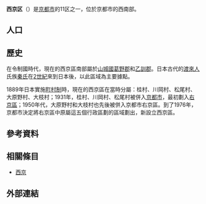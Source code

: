 {{Infobox 日本的區
| 自治體名 =西京區
| 圖像=[[File:Saihouji-kokedera02.jpg|240px]]
| 圖像說明=[[西芳寺|西芳寺]]（苔寺）
| 區章 = 
| 區長 = 
| 日文原名=西京区
| 平假名 =にしきょうく
| 羅馬字拼音 =Nishikyō-ku
| 都道府縣 = 京都府
| 市 = 京都市
| 支廳 = 
| 編號 =26111-4
| 面積 =59.2
| 邊界未定 = 
| 人口 = {{formatnum:{{自治體人口/京都府|京都市西京区}}}}<ref>{{自治體人口/京都府|source}}</ref>
| 人口密度 = 
| 統計時間 = {{自治體人口/京都府|date}}
| 自治體 =京都市（[[右京區|右京區]]、[[南區_(京都市)|南區]]）、[[向日市|向日市]]、[[長岡京市|長岡京市]]、[[龜岡市|龜岡市]]、<br />'''[[大阪府|大阪府]]'''：[[高槻市|高槻市]]、[[島本町|島本町]]|
| 樹 = 
| 花 = 
| 鳥 = 
| 其他象徵物 = 
| 其他象徵 = 
| 郵遞區號 =615-8522
| 所在地=西京区上桂森下町25番地の1
| 電話號碼 = 75-381-7121
| 外部連結 =http://www.city.kyoto.jp/nisikyo/
| 經度 = 
| 緯度 = 
| 地圖 = Nishikyo-ku in Kyoto City.svg
| 註記 =
|}}
'''西京区'''（{{jpn|j=西京区|hg=にしきょうく|rm=Nishikyō ku|f=y}}）是[[京都市|京都市]]的11区之一，位於京都市的西南部。

== 人口 ==
{{日本人口統計|location=Nishikyo, Kyoto|無人口分布圖=1}}

== 歷史 ==
在令制國時代，現在的西京區南部屬於[[山城國|山城國]][[葛野郡|葛野郡]]和[[乙訓郡|乙訓郡]]。日本古代的[[渡來人|渡來人]]氏族[[秦氏_(日本)|秦氏]]在[[2世紀|2世紀]]來到日本後，以此區域為主要據點。

1889年日本實施[[町村制|町村制]]時，現在的西京區在當時分屬：桂村、川岡村、松尾村、大原野村、大枝村；1931年，桂村、川岡村、松尾村被併入[[京都市|京都市]]，最初劃入[[右京區|右京區]]；1950年代，大原野村和大枝村也先後被併入京都市右京區。到了1976年，京都市決定將右京區中原屬這五個行政區劃的區域劃出，新設立西京區。

== 參考資料 ==
{{Reflist}}

== 相關條目 ==
* [[西京|西京]]

== 外部連結 ==
{{commonscat|Sakyo-ku, Kyoto}}

{{京都府}}
{{Authority control}}